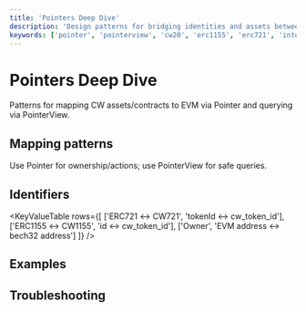 ```yaml
---
title: 'Pointers Deep Dive'
description: 'Design patterns for bridging identities and assets between CW and EVM using Pointer & PointerView.'
keywords: ['pointer', 'pointerview', 'cw20', 'erc1155', 'erc721', 'interop']
---
```



# Pointers Deep Dive

Patterns for mapping CW assets/contracts to EVM via Pointer and querying via PointerView.

## Mapping patterns

<Callout type="info">Use Pointer for ownership/actions; use PointerView for safe queries.</Callout>

## Identifiers

<KeyValueTable
  rows={[
    ['ERC721 ↔ CW721', 'tokenId ↔ cw_token_id'],
    ['ERC1155 ↔ CW1155', 'id ↔ cw_token_id'],
    ['Owner', 'EVM address ↔ bech32 address']
  ]}
/>

## Examples

## Troubleshooting

